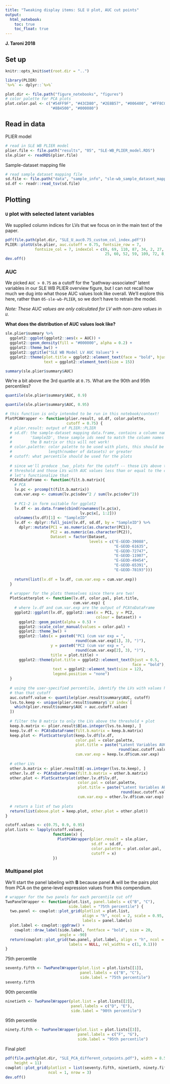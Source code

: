 ```yaml
---
title: "Tweaking display items: SLE U plot, AUC cut points"
output:   
  html_notebook: 
    toc: true
    toc_float: true
---
```


**J. Taroni 2018**

## Set up 

```r
knitr::opts_knit$set(root.dir = "..")
```

```r
library(PLIER)
`%>%` <- dplyr::`%>%`
```

```r
plot.dir <- file.path("figure_notebooks", "figures")
# color palette for PCA plots
plot.color.pal <- c("#54FF9F", "#43CD80", "#2E8B57", "#006400", "#FF8C00",
                    "#8B4500", "#000080")
```

## Read in data

PLIER model

```r
# read in SLE WB PLIER model
plier.file <- file.path("results", "05", "SLE-WB_PLIER_model.RDS")
sle.plier <- readRDS(plier.file)
```

Sample-dataset mapping file

```r
# read sample dataset mapping file
sd.file <- file.path("data", "sample_info", "sle-wb_sample_dataset_mapping.tsv")
sd.df <- readr::read_tsv(sd.file)
```

## Plotting

### `U` plot with selected latent variables

We supplied column indices for LVs that we focus on in the main text of the 
paper.

```r
pdf(file.path(plot.dir, "SLE_U_auc0.75_custom_col_index.pdf"))
PLIER::plotU(sle.plier, auc.cutoff = 0.75, fontsize_row = 7,
             fontsize_col = 7, indexCol = c(6, 69, 110, 87, 34, 2, 27, 122, 86,
                                            25, 60, 52, 59, 109, 72, 8, 74))
dev.off()
```

### AUC

We picked `AUC > 0.75` as a cutoff for the "pathway-associated" latent variables
in our SLE WB PLIER overview figure, but I can not recall how much we dug into
what those AUC values look like overall.
We'll explore this here, rather than `05-sle-wb-PLIER`, so we don't have to
retrain the model.

_Note: These AUC values are only calculated for LV with non-zero values in `U`._

**What does the distribution of AUC values look like?**

```r
sle.plier$summary %>%
  ggplot2::ggplot(ggplot2::aes(x = AUC)) +
  ggplot2::geom_density(fill = "#000000", alpha = 0.2) +
  ggplot2::theme_bw() +
  ggplot2::ggtitle("SLE WB Model LV AUC Values") +
  ggplot2::theme(plot.title = ggplot2::element_text(face = "bold", hjust = 0.5),
                 text = ggplot2::element_text(size = 15))
```
```r
summary(sle.plier$summary$AUC)
```

We're a bit above the 3rd quartile at `0.75`. What are the 90th and 95th 
percentiles?

```r
quantile(sle.plier$summary$AUC, 0.9)
```

```r
quantile(sle.plier$summary$AUC, 0.95)
```

```r
# this function is only intended to be run in this notebook/context!
PlotPCAWrapper <- function(plier.result, sd.df, color.palette, 
                           cutoff = 0.75) {
  # plier.result: output of PLIER::PLIER
  # sd.df: the sample-dataset mapping data.frame, contains a column named 
  #        'SampleID', these sample ids need to match the column names of
  #        the B matrix or this will not work!
  # color.palette: color palette to be used with plots, this should be of 
  #                length(number of datasets) or greater
  # cutoff: what percentile should be used for the plots
  
  # since we'll produce _two_ plots for the cutoff -- those LVs above the 
  # threshold and those LVs with AUC values less than or equal to the cutoff
  # let's functionalize that
  PCAtoDataFrame <- function(filt.b.matrix){
    # PCA 
    lv.pc <- prcomp(t(filt.b.matrix))
    cum.var.exp <- cumsum(lv.pc$sdev^2 / sum(lv.pc$sdev^2))
    
    # PC1-2 in form suitable for ggplot2
    lv.df <- as.data.frame(cbind(rownames(lv.pc$x),
                                 lv.pc$x[, 1:2]))
    colnames(lv.df)[1] <- "SampleID"
    lv.df <- dplyr::full_join(lv.df, sd.df, by = "SampleID") %>%
      dplyr::mutate(PC1 = as.numeric(as.character(PC1)),
                    PC2 = as.numeric(as.character(PC2)),
                    Dataset = factor(Dataset, 
                                     levels = c("E-GEOD-39088",
                                                "E-GEOD-61635",
                                                "E-GEOD-72747",
                                                "E-GEOD-11907",
                                                "E-GEOD-49454",
                                                "E-GEOD-65391",
                                                "E-GEOD-78193")))
    
    return(list(lv.df = lv.df, cum.var.exp = cum.var.exp))
  }
  
  # wrapper for the plots themselves since there are two!
  PlotScatterplot <- function(lv.df, color.pal, plot.title,
                              cum.var.exp) {
    # where lv.df and cum.var.exp are the output of PCAtoDataFrame
    ggplot2::ggplot(lv.df, ggplot2::aes(x = PC1, y = PC2, 
                                        colour = Dataset)) +
      ggplot2::geom_point(alpha = 0.5) +
      ggplot2::scale_color_manual(values = color.pal) +
      ggplot2::theme_bw() +
      ggplot2::labs(x = paste0("PC1 (cum var exp = ", 
                               round(cum.var.exp[1], 3), ")"),
                    y = paste0("PC2 (cum var exp = ", 
                               round(cum.var.exp[2], 3), ")"), 
                    title = plot.title) +
      ggplot2::theme(plot.title = ggplot2::element_text(hjust = 0.5, 
                                                        face = "bold"),
                     text = ggplot2::element_text(size = 12),
                     legend.position = "none")
  }
  
  # using the user-specified percentile, identify the LVs with values higher
  # than that cutoff 
  auc.cutoff.value <- quantile(plier.result$summary$AUC, cutoff)
  lvs.to.keep <- unique(plier.result$summary$`LV index`[
    which(plier.result$summary$AUC > auc.cutoff.value)
  ])
  
  # filter the B matrix to only the LVs above the threshold + plot
  keep.b.matrix <- plier.result$B[as.integer(lvs.to.keep), ]
  keep.lv.df <- PCAtoDataFrame(filt.b.matrix = keep.b.matrix)
  keep.plot <- PlotScatterplot(keep.lv.df$lv.df, 
                               color.pal = color.palette,
                               plot.title = paste("Latent Variables AUC >",
                                                  round(auc.cutoff.value, 3)),
                               cum.var.exp = keep.lv.df$cum.var.exp)
  
  # other LVs
  other.b.matrix <- plier.result$B[-as.integer(lvs.to.keep), ]
  other.lv.df <- PCAtoDataFrame(filt.b.matrix = other.b.matrix)
  other.plot <- PlotScatterplot(other.lv.df$lv.df, 
                                color.pal = color.palette,
                                plot.title = paste("Latent Variables AUC <=",
                                                   round(auc.cutoff.value, 3)),
                                cum.var.exp = other.lv.df$cum.var.exp)
  
  # return a list of two plots
  return(list(above.plot = keep.plot, other.plot = other.plot))   
}
```

```r
cutoff.values <- c(0.75, 0.9, 0.95)
plot.lists <- lapply(cutoff.values,
                     function(x) {
                       PlotPCAWrapper(plier.result = sle.plier,
                                      sd.df = sd.df,
                                      color.palette = plot.color.pal,
                                      cutoff = x)
                     })
```

### Multipanel plot

We'll start the panel labeling with **B** because panel **A** will be the
pairs plot from PCA on the gene-level expression values from this compendium.

```r
# wrapper for the two panels for each percentile cut off
TwoPanelWrapper <- function(plot.list, panel.labels = c("B", "C"),
                            side.label = "75th percentile") {
  two.panel <- cowplot::plot_grid(plotlist = plot.list, 
                                  align = "h", ncol = 2, scale = 0.95,
                                  labels = panel.labels)
  plot.label <- cowplot::ggdraw() + 
    cowplot::draw_label(side.label, fontface = "bold", size = 20, 
                        angle = -90)
  return(cowplot::plot_grid(two.panel, plot.label, align = "h", ncol = 2, 
                            labels = NULL, rel_widths = c(1, 0.1)))
}
```

75th percentile

```r
seventy.fifth <- TwoPanelWrapper(plot.list = plot.lists[[1]],
                                 panel.labels = c("B", "C"),
                                 side.label = "75th percentile")
seventy.fifth
```

90th percentile

```r
ninetieth <- TwoPanelWrapper(plot.list = plot.lists[[2]], 
                             panel.labels = c("D", "E"),
                             side.label = "90th percentile")
```

95th percentile

```r
ninety.fifth <- TwoPanelWrapper(plot.list = plot.lists[[3]], 
                                panel.labels = c("F", "G"),
                                side.label = "95th percentile")
```

Final plot! 

```r
pdf(file.path(plot.dir, "SLE_PCA_different_cutpoints.pdf"), width = 8.5,
    height = 11)
cowplot::plot_grid(plotlist = list(seventy.fifth, ninetieth, ninety.fifth), 
                   ncol = 1, nrow = 3)
dev.off()
```

